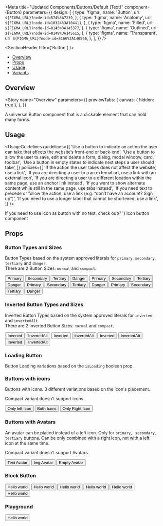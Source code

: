 

<Meta
  title="Updated Components/Buttons/Default (Text)"
  component={Button}
  parameters={{
    design: [
      {
        type: 'figma',
        name: 'Button',
        url: `${FIGMA_URL}?node-id=574%3A7239`,
      },
      {
        type: 'figma',
        name: 'Anatomy',
        url: `${FIGMA_URL}?node-id=10324%3A104411`,
      },
      {
        type: 'figma',
        name: 'Filled',
        url: `${FIGMA_URL}?node-id=8145%3A145377`,
      },
      {
        type: 'figma',
        name: 'Outlined',
        url: `${FIGMA_URL}?node-id=8149%3A145615`,
      },
      {
        type: 'figma',
        name: 'Transparent',
        url: `${FIGMA_URL}?node-id=8166%3A146566`,
      },
    ],
  }}
/>

<SectionHeader title={'Button'} />

- [Overview](#overview)
- [Props](#props)
- [Usage](#usage)
- [Variants](#variants)

## Overview

<Story
  name="Overview"
  parameters={{
    previewTabs: {
      canvas: { hidden: true },
    },
  }}
>
  <Overview>
    A universal Button component that is a clickable element that can hold many forms.
  </Overview>
</Story>

## Usage

<UsageGuidelines
  guidelines={[
    'Use a button to indicate an action the user can take that affects the website’s front-end or back-end',
    'Use a button to allow the user to save, edit and delete a form, dialog, modal window, card, toolbar',
    'Use a button in empty states to indicate next steps a user should take',
  ]}
  policies={[
    'If the action the user takes does not affect the website, use a link',
    'If you are directing a user to a an external url, use a link with an external icon',
    'If you are directing a user to a different location within the same page, use an anchor link instead',
    'If you want to show alternate content while still in the same page, use tabs instead',
    'If you need text to precede or follow the action, use a link (e.g. “don’t have an account? Sign up”)',
    'If you need to use a longer label that cannot be shortened, use a link',
  ]}
/>

<Tip>
  If you need to use icon as button with no text, check out{' '}
  <LinkTo kind="/Updated Components/Buttons/IconButton">Icon button</LinkTo> component
</Tip>

## Props

<Props of={Button} />

<SubsectionHeader title="Variants" />

### Button Types and Sizes

Button Types based on the system approved literals for `primary`, `secondary`, `tertiary` and `danger`.<br/>
There are 2 Button Sizes: `normal` and `compact`.

<Preview>
  <Story name="Button Types and Sizes">
    <Stack>
      <Button type="primary">Primary</Button>
      <Button type="secondary">Secondary</Button>
      <Button type="tertiary">Tertiary</Button>
      <Button type="danger">Danger</Button>
    </Stack>
    <Stack>
      <Button type="primary" isDisabled>
        Primary
      </Button>
      <Button type="secondary" isDisabled>
        Secondary
      </Button>
      <Button type="tertiary" isDisabled>
        Tertiary
      </Button>
      <Button type="danger" isDisabled>
        Danger
      </Button>
    </Stack>
    <Stack>
      <Button size="compact" type="primary">
        Primary
      </Button>
      <Button size="compact" type="secondary">
        Secondary
      </Button>
      <Button size="compact" type="tertiary">
        Tertiary
      </Button>
      <Button size="compact" type="danger">
        Danger
      </Button>
    </Stack>
    <Stack>
      <Button size="compact" type="primary" isDisabled>
        Primary
      </Button>
      <Button size="compact" type="secondary" isDisabled>
        Secondary
      </Button>
      <Button size="compact" type="tertiary" isDisabled>
        Tertiary
      </Button>
      <Button size="compact" type="danger" isDisabled>
        Danger
      </Button>
    </Stack>
  </Story>
</Preview>

### Inverted Button Types and Sizes

Inverted Button Types based on the system approved literals for `inverted` and `invertedAlt`<br/>
There are 2 Inverted Button Sizes: `normal` and `compact`.

<Preview isInverted>
  <Story name="Inverted Button Types and Sizes">
    <Stack>
      <Button type="inverted">Inverted</Button>
      <Button type="invertedAlt">InvertedAlt</Button>
    </Stack>
    <Stack>
      <Button type="inverted" isDisabled>
        Inverted
      </Button>
      <Button type="invertedAlt" isDisabled>
        InvertedAlt
      </Button>
    </Stack>
    <Stack>
      <Button size="compact" type="inverted">
        Inverted
      </Button>
      <Button size="compact" type="invertedAlt">
        InvertedAlt
      </Button>
    </Stack>
    <Stack>
      <Button size="compact" type="inverted" isDisabled>
        Inverted
      </Button>
      <Button size="compact" type="invertedAlt" isDisabled>
        InvertedAlt
      </Button>
    </Stack>
  </Story>
</Preview>

### Loading Button

Button Loading variations based on the `isLoading` boolean prop.

<Preview>
  <Story name="Loading Button">
    <LoadingButtonShowcase />
  </Story>
</Preview>

### Buttons with icons

Buttons with icons. 3 different variations based on the icon's placement.

<Tip>Compact variant doesn't support icons</Tip>

<Preview>
  <Story name="Buttons with icons" parameters={{ decorators: [withKnobs] }}>
    <Stack>
      <Button
        iconLeftName={getIconSelectorKnob('iconLeftName', 'edit')}
        type={select(
          'type',
          ['primary', 'secondary', 'tertiary', 'danger', 'inverted', 'invertedAlt'],
          'primary'
        )}
      >
        Only left Icon
      </Button>
      <Button
        iconLeftName={getIconSelectorKnob('iconLeftName', 'edit')}
        iconRightName={getIconSelectorKnob('iconRightName', 'download')}
        type={select(
          'type',
          ['primary', 'secondary', 'tertiary', 'danger', 'inverted', 'invertedAlt'],
          'primary'
        )}
      >
        Both Icons
      </Button>
      <Button
        iconRightName={getIconSelectorKnob('iconRightName', 'download')}
        type={select(
          'type',
          ['primary', 'secondary', 'tertiary', 'danger', 'inverted', 'invertedAlt'],
          'primary'
        )}
      >
        Only Right Icon
      </Button>
    </Stack>
  </Story>
</Preview>

### Buttons with Avatars

An avatar can be placed instead of a left icon. Only for `primary, secondary, tertiary` buttons.
Can be only combined with a right icon, not with a left icon at the same time.

<Tip>Compact variant doesn't support Avatars</Tip>

<Preview>
  <Story name="Buttons with Avatars" parameters={{ decorators: [withKnobs] }}>
    <Stack>
      <Button
        avatar={{ label: 'PR' }}
        type={select('type', ['primary', 'secondary', 'tertiary'], 'primary')}
      >
        Text Avatar
      </Button>
      <Button
        avatar={{ src: 'https://mui.com/static/images/avatar/1.jpg' }}
        type={select('type', ['primary', 'secondary', 'tertiary'], 'primary')}
      >
        Img Avatar
      </Button>
      <Button avatar={{}} type={select('type', ['primary', 'secondary', 'tertiary'], 'primary')}>
        Empty Avatar
      </Button>
    </Stack>
  </Story>
</Preview>

### Block Button

<Preview>
  <Story name="Block Button" parameters={{ decorators: [withKnobs] }}>
    <Stack isVertical>
      <Button
        isBlock
        type={select(
          'type',
          ['primary', 'secondary', 'tertiary', 'danger', 'inverted', 'invertedAlt'],
          'primary'
        )}
      >
        Hello world
      </Button>
      <Button
        isBlock
        type={select(
          'type',
          ['primary', 'secondary', 'tertiary', 'danger', 'inverted', 'invertedAlt'],
          'primary'
        )}
        size="compact"
      >
        Hello world
      </Button>
      <Button
        isBlock
        isLoading
        type={select(
          'type',
          ['primary', 'secondary', 'tertiary', 'danger', 'inverted', 'invertedAlt'],
          'primary'
        )}
      >
        Hello world
      </Button>
      <Button
        isBlock
        isLoading
        type={select(
          'type',
          ['primary', 'secondary', 'tertiary', 'danger', 'inverted', 'invertedAlt'],
          'primary'
        )}
        size="compact"
      >
        Hello world
      </Button>
      <Button
        isBlock
        isDisabled
        type={select(
          'type',
          ['primary', 'secondary', 'tertiary', 'danger', 'inverted', 'invertedAlt'],
          'primary'
        )}
      >
        Hello world
      </Button>
      <Button
        isBlock
        isDisabled
        type={select(
          'type',
          ['primary', 'secondary', 'tertiary', 'danger', 'inverted', 'invertedAlt'],
          'primary'
        )}
        size="compact"
      >
        Hello world
      </Button>
    </Stack>
  </Story>
</Preview>

### Playground

<Preview>
  <Story name="Playground" parameters={{ decorators: [withKnobs] }}>
    <Stack isVertical>
      <Button
        isBlock
        type={select(
          'type',
          ['primary', 'secondary', 'tertiary', 'danger', 'inverted', 'invertedAlt'],
          'primary'
        )}
        size={select('size', ['compact', 'normal'], 'normal')}
        iconLeftName={getIconSelectorKnob('iconLeftName')}
        iconRightName={getIconSelectorKnob('iconRightName')}
        isLoading={boolean('isLoading', false)}
        isDisabled={boolean('isDisabled', false)}
        isBlock={boolean('isBlock', false)}
      >
        Hello world
      </Button>
    </Stack>
  </Story>
</Preview>
